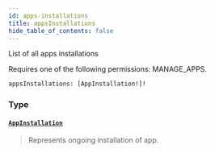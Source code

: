 ```yaml
---
id: apps-installations
title: appsInstallations
hide_table_of_contents: false
---
```








List of all apps installations

Requires one of the following permissions: MANAGE_APPS.

```graphql
appsInstallations: [AppInstallation!]!
```


### Type

#### [`AppInstallation`](../../../developer/api-reference/objects/app-installation) <Badge class="secondary" text="object"/>
> Represents ongoing installation of app.
> 





